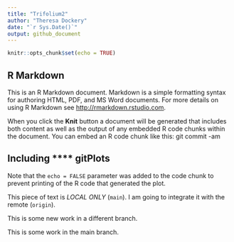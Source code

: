 ```yaml
---
title: "Trifolium2"
author: "Theresa Dockery"
date: "`r Sys.Date()`"
output: github_document
---
```


```r
knitr::opts_chunk$set(echo = TRUE)
```

## R Markdown

This is an R Markdown document. Markdown is a simple formatting syntax for authoring HTML, PDF, and MS Word documents. For more details on using R Markdown see <http://rmarkdown.rstudio.com>.

When you click the **Knit** button a document will be generated that includes both content as well as the output of any embedded R code chunks within the document. You can embed an R code chunk like this:
git commit -am

## Including **** gitPlots

Note that the `echo = FALSE` parameter was added to the code chunk to prevent printing of the R code that generated the plot.



This piece of text is *LOCAL ONLY* (```main```). I am going to integrate it with the remote (```origin```).

This is some new work in a different branch.

This is some work in the main branch.